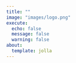 ```yaml
---
title: ""
image: "images/logo.png"
execute: 
  echo: false
  message: false
  warning: false
about:
  template: jolla
---
```

